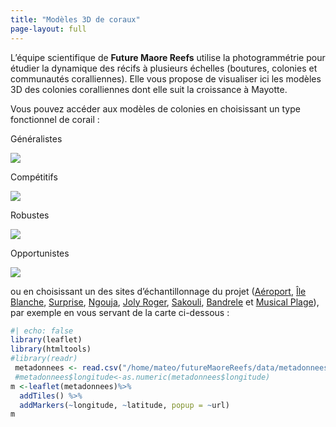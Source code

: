 ```yaml
---
title: "Modèles 3D de coraux"
page-layout: full
---
```


L'équipe scientifique de __Future Maore Reefs__ utilise la photogrammétrie pour étudier la dynamique des récifs à plusieurs échelles (boutures, colonies et communautés coralliennes). Elle vous propose de visualiser ici les modèles 3D des colonies coralliennes dont elle suit la croissance à Mayotte.

Vous pouvez accéder aux modèles de colonies en choisissant un type fonctionnel de corail :

::: {.grid}

::: {.g-col-3}
::: {.text-center} 
Généralistes
:::
[![](/assets/images/generalist_w100.png)](/gallery/listing_type.html#coraux-généralistes)
:::

::: {.g-col-3}
::: {.text-center} 
Compétitifs
:::
[![](/assets/images/compet_w100.png)](/gallery/listing_type.html#coraux-compétitifs)
:::

::: {.g-col-3}
::: {.text-center} 
Robustes
:::
[![](/assets/images/stresstol_w100.png)](/gallery/listing_type.html#coraux-robustes)
:::

::: {.g-col-3}
::: {.text-center} 
Opportunistes
:::
[![](/assets/images/weedy_w100.png)](/gallery/listing_type.html#coraux-opportunistes)
:::

:::

ou en choisissant un des sites d'échantillonnage du projet ([Aéroport](listing_site.html#aeroport), [Île Blanche](listing_site.html#ile-blanche), [Surprise](listing_site.html#surprise), [Ngouja](listing_site.html#ngouja), [Joly Roger](listing_site.html#joly-roger), [Sakouli](listing_site.html#sakouli), [Bandrele](listing_site.html#bandrele) et [Musical Plage](listing_site.html#musical-plage)), par exemple en vous servant de la carte ci-dessous :

```r
#| echo: false
library(leaflet)
library(htmltools)
#library(readr)
 metadonnees <- read.csv("/home/mateo/futureMaoreReefs/data/metadonnees.csv")
 #metadonnees$longitude<-as.numeric(metadonnees$longitude)
m <-leaflet(metadonnees)%>% 
  addTiles() %>%
  addMarkers(~longitude, ~latitude, popup = ~url)
m
```

```{=html}
<!--
### Site

| Site          | Description | Image | Allez-y!                                         |
|--------------|--------------|--------------|------------------------------|
| Aeroport      | Lorem Ipsum |       | [Aeroport](listing_site.html#aeroport)           |
| Ile Blanche   | Lorem Ipsum |       | [Ile Blanche](listing_site.html#ile-blanche)     |
| Surprise      | Lorem Ipsum |       | [Surprise](listing_site.html#surprise)           |
| Ngouja        | Lorem Ipsum |       | [Ngouja](listing_site.html#ngouja)               |
| Joly Roger    | Lorem Ipsum |       | [Joly Roger](listing_site.html#joly-roger)       |
| Sakouli       | Lorem Ipsum |       | [Sakouli](listing_site.html#sakouli)             |
| Bandrele      | Lorem Ipsum |       | [Bandrele](listing_site.html#bandrele)           |
| Musical Plage | Lorem Ipsum |       | [Musical Plage](listing_site.html#musical-plage) |
-->
```
